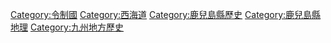 {{catmore}}

[[Category:令制國|Category:令制國]]
[[Category:西海道|Category:西海道]]
[[Category:鹿兒島縣歷史|Category:鹿兒島縣歷史]]
[[Category:鹿兒島縣地理|Category:鹿兒島縣地理]]
[[Category:九州地方歷史|Category:九州地方歷史]]